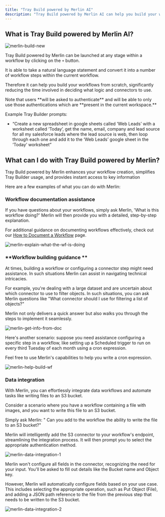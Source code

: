 ```yaml
---
title: "Tray Build powered by Merlin AI"
description: "Tray Build powered by Merlin AI can help you build your workflows from scratch, significantly reducing the time involved in deciding what logic and connectors to use"
---
```


## What is Tray Build powered by Merlin AI?<br/>

![merlin-build-new](/images/platform/artificial-intelligence/augmented-development/merlin-build/1IT9OKuyuqn45c4kf9BqcJ_merlin-build-new.png)

Tray Build powered by Merlin can be launched at any stage within a workflow by clicking on the `+` button.

It is able to take a natural language statement and convert it into a number of workflow steps within the current workflow.

Therefore it can help you build your workflows from scratch, significantly reducing the time involved in deciding what logic and connectors to use.

<Info>
Note that users **will be asked to authenticate** and will be able to only use those authentications which are **present in the current workspace.**
</Info>

Example Tray Builder prompts:

- “Create a new spreadsheet in google sheets called ‘Web Leads’ with a worksheet called ‘Today’, get the name, email, company and lead source for all my salesforce leads where the lead source is web, then loop through each one and add it to the ‘Web Leads’ google sheet in the ‘Today’ worksheet”

## What can I do with Tray Build powered by Merlin?

Tray Build powered by Merlin enhances your workflow creation, simplifies Tray Builder usage, and provides instant access to key information

Here are a few examples of what you can do with Merlin: 

### **Workflow documentation assistance**

If you have questions about your workflows, simply ask Merlin, 'What is this workflow doing?' Merlin will then provide you with a detailed, step-by-step explanation. 

For additional guidance on documenting workflows effectively, check out our [How to Document a Workflow](https://tray.io/documentation/tray-uac/building-automations/documenting-your-workflows/how-to-document-a-workflow/) page.

![merlin-explain-what-the-wf-is-doing](/images/platform/artificial-intelligence/augmented-development/merlin-build/5mmO7gfWZkq91W9vib70yC_merlin-explain-what-the-wf-is-doing.png)

### **Workflow building guidance **

At times, building a workflow or configuring a connector step might need assistance. In such situations Merlin can assist in navigating technical intricacies. 

For example, you're dealing with a large dataset and are uncertain about which connector to use to filter objects. In such situations, you can ask Merlin questions like "What connector should I use for filtering a list of objects?"

Merlin not only delivers a quick answer but also walks you through the steps to implement it seamlessly. 

![merlin-get-info-from-doc](/images/platform/artificial-intelligence/augmented-development/merlin-build/3XYqPlwuayPjjjqavE4Dvr_merlin-get-info-from-doc.png)

Here's another scenario: suppose you need assistance configuring a specific step in a workflow, like setting up a Scheduled trigger to run on every third Tuesday of each month using a cron expression. 

Feel free to use Merlin's capabilities to help you write a cron expression.  

![merlin-help-build-wf](/images/platform/artificial-intelligence/augmented-development/merlin-build/4vnMNbjanXxeYleEK14NRI_merlin-help-build-wf.png)

### Data integration

With Merlin, you can effortlessly integrate data workflows and automate tasks like writing files to an S3 bucket.

Consider a scenario where you have a workflow containing a file with images, and you want to write this file to an S3 bucket.

Simply ask Merlin: " Can you add to the workflow the ability to write the file to an S3 bucket?"

Merlin will intelligently add the S3 connector to your workflow's endpoint, streamlining the integration process. It will then prompt you to select the appropriate authentication method.

![merlin-data-integration-1](/images/platform/artificial-intelligence/augmented-development/merlin-build/6JjDDAw1qC0N3U0RwUd31b_merlin-data-integration-1.png)

Merlin won't configure all fields in the connector, recognizing the need for your input. You'll be asked to fill out details like the Bucket name and Object key.

However, Merlin will automatically configure fields based on your use case. This includes selecting the appropriate operation, such as Put Object (File), and adding a JSON path reference to the file from the previous step that needs to be written to the S3 bucket.

![merlin-data-integration-2](/images/platform/artificial-intelligence/augmented-development/merlin-build/13PrYUQzJdpmHiDX06w5Gl_merlin-data-integration-2.png)
